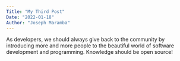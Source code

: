 ```yaml
---
Title: "My Third Post"
Date: "2022-01-18"
Author: "Joseph Maramba"
---
```


As developers, we should always give back to the community by introducing more and more people to the beautiful world of software development and programming. Knowledge should be open source!
